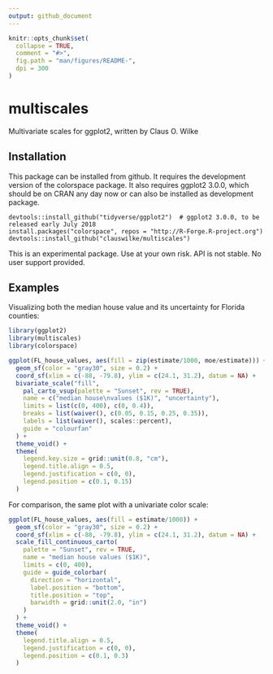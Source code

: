 ```yaml
---
output: github_document
---
```


<!-- README.md is generated from README.Rmd. Please edit that file -->

```r
knitr::opts_chunk$set(
  collapse = TRUE,
  comment = "#>",
  fig.path = "man/figures/README-",
  dpi = 300
)
```

# multiscales

Multivariate scales for ggplot2, written by Claus O. Wilke


## Installation

This package can be installed from github. It requires the development version of the colorspace package. It also requires ggplot2 3.0.0, which should be on CRAN any day now or can also be installed as development package.
```
devtools::install_github("tidyverse/ggplot2")  # ggplot2 3.0.0, to be released early July 2018
install.packages("colorspace", repos = "http://R-Forge.R-project.org")
devtools::install_github("clauswilke/multiscales")
```
This is an experimental package. Use at your own risk. API is not stable. No user support provided.

## Examples

Visualizing both the median house value and its uncertainty for Florida counties:
```r
library(ggplot2)
library(multiscales)
library(colorspace)

ggplot(FL_house_values, aes(fill = zip(estimate/1000, moe/estimate))) +
  geom_sf(color = "gray30", size = 0.2) +
  coord_sf(xlim = c(-88, -79.8), ylim = c(24.1, 31.2), datum = NA) +
  bivariate_scale("fill",
    pal_carto_vsup(palette = "Sunset", rev = TRUE),
    name = c("median house\nvalues ($1K)", "uncertainty"),
    limits = list(c(0, 400), c(0, 0.4)),
    breaks = list(waiver(), c(0.05, 0.15, 0.25, 0.35)),
    labels = list(waiver(), scales::percent),
    guide = "colourfan"
  ) +
  theme_void() +
  theme(
    legend.key.size = grid::unit(0.8, "cm"),
    legend.title.align = 0.5,
    legend.justification = c(0, 0),
    legend.position = c(0.1, 0.15)
  )
```

For comparison, the same plot with a univariate color scale:
```r
ggplot(FL_house_values, aes(fill = estimate/1000)) +
  geom_sf(color = "gray30", size = 0.2) +
  coord_sf(xlim = c(-88, -79.8), ylim = c(24.1, 31.2), datum = NA) +
  scale_fill_continuous_carto(
    palette = "Sunset", rev = TRUE,
    name = "median house values ($1K)",
    limits = c(0, 400),
    guide = guide_colorbar(
      direction = "horizontal",
      label.position = "bottom",
      title.position = "top",
      barwidth = grid::unit(2.0, "in")
    )
  ) +
  theme_void() +
  theme(
    legend.title.align = 0.5,
    legend.justification = c(0, 0),
    legend.position = c(0.1, 0.3)
  )
```
